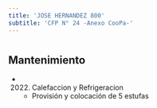 ```yaml
---
title: 'JOSE HERNANDEZ 800'
subtitle: 'CFP N° 24 -Anexo CooPa-'
---
```


#


## Mantenimiento

*  (2022) Calefaccion y Refrigeracion 
    + Provisión y colocación de 5 estufas



